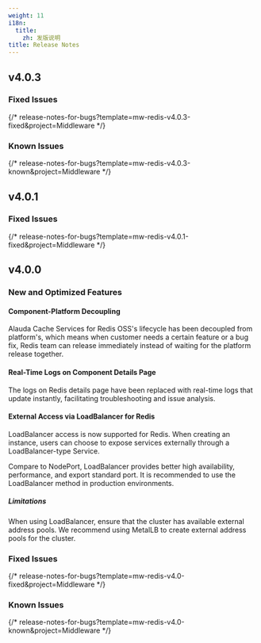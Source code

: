 ```yaml
---
weight: 11
i18n:
  title:
    zh: 发版说明
title: Release Notes
---
```


## v4.0.3

### Fixed Issues

{/* release-notes-for-bugs?template=mw-redis-v4.0.3-fixed&project=Middleware */}

### Known Issues

{/* release-notes-for-bugs?template=mw-redis-v4.0.3-known&project=Middleware */}

## v4.0.1

### Fixed Issues

{/* release-notes-for-bugs?template=mw-redis-v4.0.1-fixed&project=Middleware */}

## v4.0.0

### New and Optimized Features

#### Component-Platform Decoupling

Alauda Cache Services for Redis OSS's lifecycle has been decoupled from platform's, which means when customer needs a certain feature or a bug fix, Redis team can release immediately instead of waiting for the platform release together.

#### Real-Time Logs on Component Details Page

The logs on Redis details page have been replaced with real-time logs that update instantly, facilitating troubleshooting and issue analysis.

#### External Access via LoadBalancer for Redis

LoadBalancer access is now supported for Redis. When creating an instance, users can choose to expose services externally through a LoadBalancer-type Service.

Compare to NodePort, LoadBalancer provides better high availability, performance, and export standard port. It is recommended to use the LoadBalancer method in production environments.

##### Limitations

When using LoadBalancer, ensure that the cluster has available external address pools. We recommend using MetalLB to create external address pools for the cluster.

### Fixed Issues

{/* release-notes-for-bugs?template=mw-redis-v4.0-fixed&project=Middleware */}

### Known Issues

{/* release-notes-for-bugs?template=mw-redis-v4.0-known&project=Middleware */}


